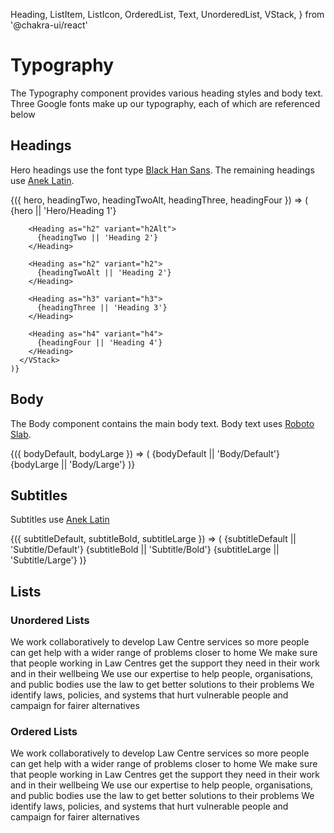   Heading,
  ListItem,
  ListIcon,
  OrderedList,
  Text,
  UnorderedList,
  VStack,
} from '@chakra-ui/react'

<Meta title="Atoms/Typography" />

# Typography

The Typography component provides various heading styles and body text. Three Google fonts make up our typography, each of which are referenced below

## Headings

Hero headings use the font type [Black Han Sans](https://fonts.google.com/specimen/Black+Han+Sans). The remaining headings use [Anek Latin](https://fonts.google.com/specimen/Anek+Latin?query=Anek+Latin).

<Canvas>
  <Story name="Headings" argTypes={{ hero: { control: 'text' }, headingTwo: { control: 'text' }, headingTwoAlt: { control: 'text' }, headingThree: { control: 'text' }, headingFour: { control: 'text' } }}>
    {({ hero, headingTwo, headingTwoAlt, headingThree, headingFour }) => (
      <VStack align="left">
        <Heading as="h1" variant="h1">
          {hero || 'Hero/Heading 1'}
        </Heading>

        <Heading as="h2" variant="h2Alt">
          {headingTwo || 'Heading 2'}
        </Heading>

        <Heading as="h2" variant="h2">
          {headingTwoAlt || 'Heading 2'}
        </Heading>

        <Heading as="h3" variant="h3">
          {headingThree || 'Heading 3'}
        </Heading>

        <Heading as="h4" variant="h4">
          {headingFour || 'Heading 4'}
        </Heading>
      </VStack>
    )}

  </Story>
</Canvas>

## Body

The Body component contains the main body text. Body text uses [Roboto Slab](https://fonts.google.com/specimen/Roboto+Slab?query=Roboto+).

<Canvas>
  <Story
    name="Body"
    argTypes={{
      bodyDefault: { control: 'text' },
      bodyLarge: { control: 'text' },
    }}
  >
    {({ bodyDefault, bodyLarge }) => (
      <VStack align="left">
        <Text>{bodyDefault || 'Body/Default'}</Text>
        <Text fontSize="2xs">{bodyLarge || 'Body/Large'}</Text>
      </VStack>
    )}
  </Story>
</Canvas>

## Subtitles

Subtitles use [Anek Latin](https://fonts.google.com/specimen/Anek+Latin?query=Anek+Latin)

<Canvas>
  <Story
    name="Subtitles"
    argTypes={{
      subtitleDefault: { control: 'text' },
      subtitleBold: { control: 'text' },
      subtitleLarge: { control: 'text' },
    }}
  >
    {({ subtitleDefault, subtitleBold, subtitleLarge }) => (
      <VStack align="left" fontFamily="bodyAlternative">
        <Text fontSize="sm">{subtitleDefault || 'Subtitle/Default'}</Text>
        <Text as="b" fontSize="sm">
          {subtitleBold || 'Subtitle/Bold'}
        </Text>
        <Text as="b" fontSize="xl">
          {subtitleLarge || 'Subtitle/Large'}
        </Text>
      </VStack>
    )}
  </Story>
</Canvas>

## Lists

### Unordered Lists

<Canvas>
  <Story name="Unordered Lists">
    <UnorderedList styleType="disclosure-closed">
      <ListItem>
        We work collaboratively to develop Law Centre services so more people
        can get help with a wider range of problems closer to home
      </ListItem>
      <ListItem>
        We make sure that people working in Law Centres get the support they
        need in their work and in their wellbeing
      </ListItem>
      <ListItem>
        We use our expertise to help people, organisations, and public bodies
        use the law to get better solutions to their problems
      </ListItem>
      <ListItem>
        We identify laws, policies, and systems that hurt vulnerable people and
        campaign for fairer alternatives
      </ListItem>
    </UnorderedList>
  </Story>
</Canvas>

### Ordered Lists

<Canvas>
  <Story name="Ordered Lists">
    <OrderedList>
      <ListItem>
        We work collaboratively to develop Law Centre services so more people
        can get help with a wider range of problems closer to home
      </ListItem>
      <ListItem>
        We make sure that people working in Law Centres get the support they
        need in their work and in their wellbeing
      </ListItem>
      <ListItem>
        We use our expertise to help people, organisations, and public bodies
        use the law to get better solutions to their problems
      </ListItem>
      <ListItem>
        We identify laws, policies, and systems that hurt vulnerable people and
        campaign for fairer alternatives
      </ListItem>
    </OrderedList>
  </Story>
</Canvas>
